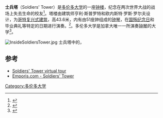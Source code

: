 {{Infobox military memorial
|name=士兵塔
|country=加拿大
|image=WWTower-in-university-of-toronto.jpg
|commemorates=在两次世界大战的战场上失去生命的校友
|unveiled=1924
|coordinates=[[多伦多大学|多伦多大学]]
|nearest_town=加拿大[[多伦多|多伦多]]
|designer=亨利·斯普罗特和欧内斯特·罗斯·罗尔夫
|inscription=两次世界大战的战场上失去生命的校友的名字
}}
'''士兵塔'''（Soldiers' Tower）是[[多伦多大学|多伦多大学]]的一座[[钟楼|钟楼]]，纪念在两次世界大战的战场上失去生命的校友<ref>{{cite web |url=http://alumni.utoronto.ca/s/731/index.aspx?sid=731&gid=9&pgid=61&cid=160 |title=Soldiers' Tower Committee Information |accessdate=2009-03-15 |publisher=Soldiers' Tower Committee, University of Toronto |archive-url=https://web.archive.org/web/20090224092028/http://alumni.utoronto.ca/s/731/index.aspx?sid=731&gid=9&pgid=61&cid=160 |archive-date=2009-02-24 |dead-url=yes}}</ref>。塔楼由建筑师亨利·斯普罗特和欧内斯特·罗斯·罗尔夫设计，为[[哥特复兴式建筑|哥特复兴式建筑]]，高43.6米，内有由51座鈡组成的[[钟琴|钟琴]]，在[[国殇纪念日|国殇纪念日]]和毕业典礼等特定的日期进行演奏。<ref>{{cite journal |last=Leeper |first=Muriel |year=1998 |title=Ringing the bells – Carillon demonstration by musician Gerald Martindale at the Soldiers' Tower Carillon at the University of Toronto in Canada |journal=Performing Arts & Entertainment in Canada |volume=32 |issue=1 |issn=1185-3433 }}</ref>。多伦多大学是加拿大唯一一所演奏[[钟琴|钟琴]]的大学<ref>{{Cite web |url=http://www.thecanadianencyclopedia.com/en/article/monuments-of-the-first-and-second-world-wars/ |title=Canadian Encyclopedia Monuments, World Wars I and II |access-date=2020-11-01 |archive-date=2011-08-10 |archive-url=https://web.archive.org/web/20110810091629/http://www.thecanadianencyclopedia.com/index.cfm?PgNm=TCE&Params=A1ARTA0009128 }}</ref>。

[[File:InsideSoldiersTower.jpg|thumb]]
士兵塔中的，
==参考==
<references/>
* [http://alumni.utoronto.ca/s/731/index.aspx?sid=731&gid=9&pgid=822 Soldiers' Tower virtual tour]
* [http://www.emporis.com/en/wm/bu/?id=235787 Emporis.com - Soldiers' Tower] {{Wayback|url=http://www.emporis.com/en/wm/bu/?id=235787 |date=20070930040305 }}
{{coord|43|39|48.5|N|79|23|42.5|W|region:CA-ON_type:landmark_scale:2500|display=title}}

[[Category:多伦多大学|Category:多伦多大学]]
